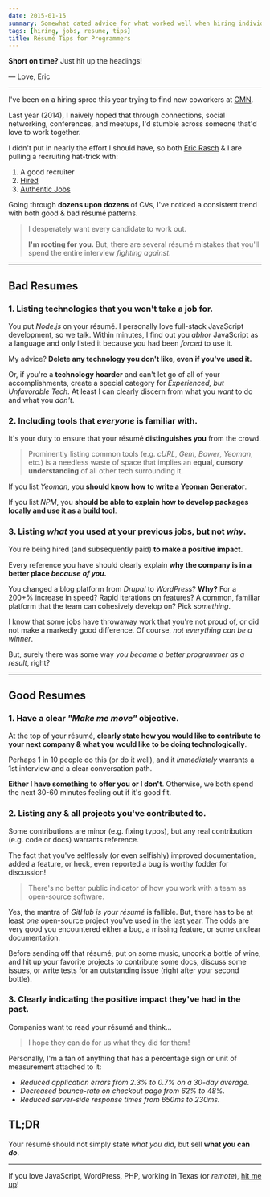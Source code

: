 ```yaml
---
date: 2015-01-15
summary: Somewhat dated advice for what worked well when hiring individual contributors.
tags: [hiring, jobs, resume, tips]
title: Résumé Tips for Programmers
---
```


<Tweet tweetLink="ericclemmons/status/521830534649892864" />

**Short on time?**
Just hit up the headings!

&mdash; Love, Eric

---

I've been on a hiring spree this year trying to find new coworkers at [CMN][1].

Last year (2014), I naively hoped that through connections, social networking,
conferences, and meetups, I'd stumble across someone that'd love to work together.

I didn't put in nearly the effort I should have, so both [Eric Rasch][2] & I are
pulling a recruiting hat-trick with:

1. A good recruiter
2. [Hired][3]
3. [Authentic Jobs][4]

Going through **dozens upon dozens** of CVs, I've noticed a consistent trend
with both good & bad résumé patterns.

> I desperately want every candidate to work out.
>
> **I'm rooting for you.**
> But, there are several résumé mistakes that you'll spend the entire
> interview _fighting against_.

---

## Bad Resumes

### 1. Listing technologies that you won't take a job for.

You put _Node.js_ on your résumé. I personally love full-stack JavaScript development,
so we talk. Within minutes, I find out you _abhor_ JavaScript as a language and
only listed it because you had been _forced_ to use it.

My advice? **Delete any technology you don't like, even if you've used it.**

Or, if you're a **technology hoarder** and can't let go of all of your accomplishments,
create a special category for _Experienced, but Unfavorable Tech_. At least I
can clearly discern from what you _want_ to do and what you _don't_.

### 2. Including tools that _everyone_ is familiar with.

It's your duty to ensure that your résumé **distinguishes you** from the crowd.

> Prominently listing common tools (e.g. _cURL_, _Gem_, _Bower_, _Yeoman_, etc.)
> is a needless waste of space that implies an **equal, cursory understanding** of all
> other tech surrounding it.

If you list _Yeoman_, you **should know how to write a Yeoman Generator**.

If you list _NPM_, you **should be able to explain how to develop packages locally
and use it as a build tool**.

### 3. Listing _what_ you used at your previous jobs, but not _why_.

You're being hired (and subsequently paid) **to make a positive impact**.

Every reference you have should clearly explain **why the company is in a better
place _because of you_.**

You changed a blog platform from _Drupal_ to _WordPress_? **Why?**
For a 200+% increase in speed? Rapid iterations on features? A common,
familiar platform that the team can cohesively develop on? Pick _something_.

I know that some jobs have throwaway work that you're not proud of, or did not
make a markedly good difference. Of course, _not everything can be a winner_.

But, surely there was some way _you became a better programmer as a result_, right?

---

## Good Resumes

### 1. Have a clear _"Make me move"_ objective.

At the top of your résumé, **clearly state how you would like to contribute to
your next company & what you would like to be doing technologically**.

Perhaps 1 in 10 people do this (or do it well), and it _immediately_ warrants a
1st interview and a clear conversation path.

**Either I have something to offer you or I don't**. Otherwise, we both spend
the next 30-60 minutes feeling out if it's good fit.

### 2. Listing any & all projects you've contributed to.

Some contributions are minor (e.g. fixing typos), but any real contribution
(e.g. code or docs) warrants reference.

The fact that you've selflessly (or even selfishly) improved documentation,
added a feature, or heck, even reported a bug is worthy fodder for discussion!

> There's no better public indicator of how you work with a team as
> open-source software.

Yes, the mantra of _GitHub is your résumé_ is fallible. But, there has to be
at least _one_ open-source project you've used in the last year. The odds are
very good you encountered either a bug, a missing feature, or some unclear
documentation.

Before sending off that résumé, put on some music, uncork a bottle of wine, and
hit up your favorite projects to contribute some docs, discuss some issues,
or write tests for an outstanding issue (right after your second bottle).

### 3. Clearly indicating the positive impact they've had in the past.

Companies want to read your résumé and think&hellip;

> I hope they can do for us what they did for them!

Personally, I'm a fan of anything that has a percentage sign or unit of measurement
attached to it:

- _Reduced application errors from 2.3% to 0.7% on a 30-day average._
- _Decreased bounce-rate on checkout page from 62% to 48%._
- _Reduced server-side response times from 650ms to 230ms._

## TL;DR

Your résumé should not simply state _what you did_, but sell **what you can _do_**.

---

If you love JavaScript, WordPress, PHP, working in Texas (or _remote_), [hit me up][0]!

[0]: https://github.com/ericclemmons
[1]: http://www.cmn.com/careers/
[2]: https://github.com/ericrasch
[3]: https://hired.com/
[4]: http://www.authenticjobs.com/#search=CMN.com
